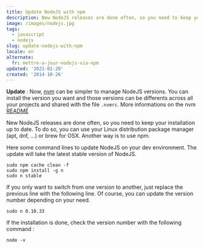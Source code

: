 ```yaml
---
title: Update NodeJS with npm
description: New NodeJS releases are done often, so you need to keep your installation up to date. To do so, you can use your Linux distribution package manager (apt, dnf, ...) or brew for OSX. Another way is to use npm..
image: /images/nodejs.jpg
tags:
  - javascript
  - nodejs
slug: update-nodejs-with-npm
locale: en
alternate:
  fr: mettre-a-jour-nodejs-via-npm
updated: '2021-02-20'
created: '2014-10-26'
---
```


**Update** : Now, [nvm](https://github.com/creationix/nvm) can be simpler to manage NodeJS versions. You can install the version you want and those versions can be differents across all your projects and shared with the file `.nvmrc`. More informations on the nvm [README](https://github.com/creationix/nvm/blob/master/README.md)

New NodeJS releases are done often, so you need to keep your installation up to date. To do so, you can use your Linux distribution package manager (apt, dnf, ...) or brew for OSX. Another way is to use npm.

Here some command lines to update NodeJS on your dev environment. The update will take the latest stable version of NodeJS.

```shell
sudo npm cache clean -f
sudo npm install -g n
sudo n stable
```

If you only want to switch from one version to another, just replace the previous line with the following line. Of course, you can update the version number depending on your need.

```shell
sudo n 0.10.33
```

If the installation is done, check the version number with the following command :

```shell
node -v
```
